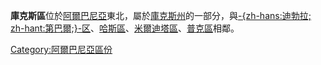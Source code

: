 {{Infomation of Subdivisions|
Map=Image:AlbaniaKukes.png|
MapSize=100px|
Nation=阿爾巴尼亞|
enNation=Albania|
Lang=阿爾巴尼亞語|
oName=Kukësit|
Lv=區|
Capital=[[庫克斯|庫克斯]]|
tArea=956|
tPop=64,000|
PopYear=2004|
ISOcode=AL-KU|
}}

'''庫克斯區'''位於[[阿爾巴尼亞|阿爾巴尼亞]]東北，屬於[[庫克斯州|庫克斯州]]的一部分，與[[第巴爾區|-{zh-hans:迪勃拉; zh-hant:第巴爾;}-区]]、[[哈斯區|哈斯區]]、[[米爾迪塔區|米爾迪塔區]]、[[普克區|普克區]]相鄰。

{{Districts of Albania}}

[[Category:阿爾巴尼亞區份|Category:阿爾巴尼亞區份]]